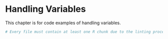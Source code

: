 # Handling Variables {#variables}

This chapter is for code examples of handling variables.


```r
# Every file must contain at least one R chunk due to the linting process.
```

